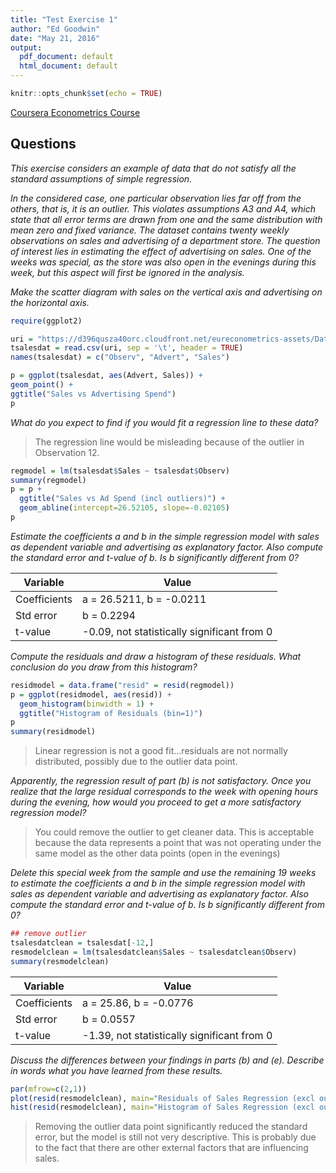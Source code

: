 ```yaml
---
title: "Test Exercise 1"
author: "Ed Goodwin"
date: "May 21, 2016"
output:
  pdf_document: default
  html_document: default
---
```


```r
knitr::opts_chunk$set(echo = TRUE)
```
[Coursera Econometrics Course](https://www.coursera.org/learn/erasmus-econometrics)

## Questions

_This exercise considers an example of data that do not satisfy all the standard assumptions of simple regression._

_In the considered case, one particular observation lies far off from the others, that is, it is an outlier. This violates assumptions A3 and A4, which state that all error terms are drawn from one and the same distribution with mean zero and fixed variance. The dataset contains twenty weekly observations on sales and advertising of a department store. The question of interest lies in estimating the effect of advertising on sales. One of the weeks was special, as the store was also open in the evenings during this week, but this aspect will first be ignored in the analysis._

_Make the scatter diagram with sales on the vertical axis and advertising on the horizontal axis._ 

```r
require(ggplot2)

uri = "https://d396qusza40orc.cloudfront.net/eureconometrics-assets/Dataset%20Files%20for%20On-Demand%20Course/Exercises%20and%20datasets/Module%201/TestExer1-sales-round1.txt"
tsalesdat = read.csv(uri, sep = '\t', header = TRUE)
names(tsalesdat) = c("Observ", "Advert", "Sales")

p = ggplot(tsalesdat, aes(Advert, Sales)) +
geom_point() +
ggtitle("Sales vs Advertising Spend")
p
```

_What do you expect to find if you would fit a regression line to these data?_
  
> The regression line would be misleading because of the outlier in Observation 12.

```r
regmodel = lm(tsalesdat$Sales ~ tsalesdat$Observ)
summary(regmodel)
p = p + 
  ggtitle("Sales vs Ad Spend (incl outliers)") +
  geom_abline(intercept=26.52105, slope=-0.02105)
p
```

_Estimate the coefficients a and b in the simple regression model with sales as dependent variable and advertising as explanatory factor. Also compute the standard error and t-value of b. Is b significantly different from 0?_

Variable    | Value
------------|-------
Coefficients| a = 26.5211, b = -0.0211
Std error   | b = 0.2294
t-value     | -0.09, not statistically significant from 0

_Compute the residuals and draw a histogram of these residuals. What conclusion do you draw from this histogram?_

```r
residmodel = data.frame("resid" = resid(regmodel))
p = ggplot(residmodel, aes(resid)) + 
  geom_histogram(binwidth = 1) +
  ggtitle("Histogram of Residuals (bin=1)")
p
summary(residmodel)
```
> Linear regression is not a good fit...residuals are not normally distributed, possibly due to the outlier data point.

_Apparently, the regression result of part (b) is not satisfactory. Once you realize that the large residual corresponds to the week with opening hours during the evening, how would you proceed to get a more satisfactory regression model?_

> You could remove the outlier to get cleaner data. This is acceptable because the data represents a point that was not operating under the same model as the other data points (open in the evenings)


_Delete this special week from the sample and use the remaining 19 weeks to estimate the coefficients a and b in the simple regression model with sales as dependent variable and advertising as explanatory factor. Also compute the standard error and t-value of b. Is b significantly different from 0?_

```r
## remove outlier
tsalesdatclean = tsalesdat[-12,]
resmodelclean = lm(tsalesdatclean$Sales ~ tsalesdatclean$Observ)
summary(resmodelclean)

```

Variable    | Value
------------|-------
Coefficients| a = 25.86, b = -0.0776
Std error   | b = 0.0557
t-value     | -1.39, not statistically significant from 0


_Discuss the differences between your findings in parts (b) and (e). Describe in words what you have learned from these results._

```r
par(mfrow=c(2,1))
plot(resid(resmodelclean), main="Residuals of Sales Regression (excl outliers)")
hist(resid(resmodelclean), main="Histogram of Sales Regression (excl outliers")
```

> Removing the outlier data point significantly reduced the standard error, but the model is still not very descriptive. This is probably due to the fact that there are other external factors that are influencing sales.
